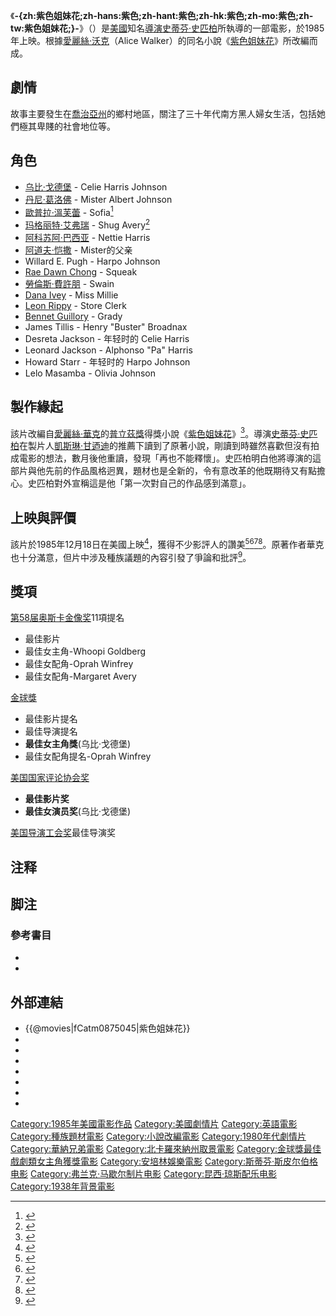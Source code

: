 {{otheruses|subject=史蒂芬·史匹柏的電影|other=物理現象|紫色}}
{{noteTA
|T=zh-hans:紫色 (电影);zh-hant:紫色 (電影);zh-hk:紫色 (電影);zh-mo:紫色 (電影);zh-tw:紫色姐妹花 (電影);
|G1=Show
|G2=USState
|1=zh-hans:乌比·戈德堡; zh-tw:琥碧·戈柏; zh-hk:胡比·高拔;
|2=zh-cn:奥普拉·温弗里; zh-hk:奧花·雲費; zh-tw:歐普拉·溫芙蕾;
|3=zh-cn:斯皮尔伯格;zh-hk:史匹堡;zh-tw:史匹柏;
|4=zh-cn:斯蒂芬;zh-hk:史提芬;zh-tw:史蒂芬;
}}
{{Infobox film
| name           = -{zh:紫色姐妹花;zh-hans:紫色;zh-hant:紫色;zh-hk:紫色;zh-mo:紫色;zh-tw:紫色姐妹花;}-
| original_name  = {{lang|en|''The Color Purple''}}
| image          = The Color Purple film poster.jpg
| caption        = 電影海報
| director       = [[史蒂芬·史匹柏|史蒂芬·史匹柏]]
| producer       = [[史蒂芬·史匹柏|史蒂芬·史匹柏]]<br>[[凱斯琳·甘迺迪_(電影監製)|凱斯琳·甘迺迪]]<br>[[法蘭克·馬修|法蘭克·馬修]]
| screenplay     = [[Menno_Meyjes|Menno Meyjes]]
| based_on       = {{Based on|[[紫色姐妹花|紫色姐妹花]]|[[愛麗絲·沃克|愛麗絲·沃克]]}}
| starring       = [[丹尼·葛洛佛|丹尼·葛洛佛]]<br>[[琥碧·戈柏|琥碧·戈柏]]<br>[[奧普拉·溫芙瑞|奧普拉·溫芙瑞]]
| music          = [[Quincy_Jones|Quincy Jones]]<br>[[Andrae_Crouch|Andraé Crouch]]<br>[[Rod_Temperton|Rod Temperton]]<br>[[Jeremy_Lubbock|Jeremy Lubbock]]<br>[[Caiphus_Semenya|Caiphus Semenya]]
| cinematography = [[Allen_Daviau|Allen Daviau]]
| editing        = [[Michael_Kahn|Michael Kahn]]
| distributor    = [[華納兄弟|華納兄弟]]
| released       = 1985年12月18日
| runtime        = 154 分
| country        = {{美國電影產地}}
| language       = [[英語|英語]]、[[西班牙語|西班牙語]]
| budget         = $1500万 
| gross          = $142,000,000
| cn_name        = 
| hk_name        = 紫色
| tw_name        = 紫色姐妹花
}}
《'''-{zh:紫色姐妹花;zh-hans:紫色;zh-hant:紫色;zh-hk:紫色;zh-mo:紫色;zh-tw:紫色姐妹花;}-'''》（{{lang-en|''The Color Purple''}}）是[[美國|美國]]知名[[導演|導演]][[史蒂芬·史匹柏|史蒂芬·史匹柏]]所執導的一部電影，於1985年上映。根據[[愛麗絲·沃克|愛麗絲·沃克]]（Alice Walker）的同名小說《[[紫色姐妹花|紫色姐妹花]]》所改編而成。

==劇情==
故事主要發生在[[喬治亞州|喬治亞州]]的鄉村地區，關注了三十年代南方黑人婦女生活，包括她們極其卑賤的社會地位等。

== 角色 ==
* [[乌比·戈德堡|乌比·戈德堡]] - Celie Harris Johnson
* [[丹尼·葛洛佛|丹尼·葛洛佛]] - Mister Albert Johnson
* [[歐普拉·溫芙蕾|歐普拉·溫芙蕾]] - Sofia<ref>{{cite news|title=3 'Color Purple' Actresses Talk About Its Impact|date=|work=The Los Angeles Times|url=http://articles.latimes.com/1986-01-31/entertainment/ca-2876_1_color-purple|accessdate=2010-10-30|archive-date=2011-01-28|archive-url=https://web.archive.org/web/20110128223146/http://articles.latimes.com/1986-01-31/entertainment/ca-2876_1_color-purple|dead-url=no}}</ref> 
* [[玛格丽特·艾弗瑞|玛格丽特·艾弗瑞]] - Shug Avery<ref>{{cite news|title= Actress Gains Visibility, Respect With `Purple`|publisher= [[Sun_Sentinel|Sun Sentinel]]|date= |url= http://articles.sun-sentinel.com/1986-03-06/features/8601140491_1_margaret-avery-color-didn-t-act|accessdate= 2010-12-04|archive-date= 2011-01-28|archive-url= https://web.archive.org/web/20110128113452/http://articles.sun-sentinel.com/1986-03-06/features/8601140491_1_margaret-avery-color-didn-t-act|dead-url= no}}</ref>
* [[阿科苏阿·巴西亚|阿科苏阿·巴西亚]] - Nettie Harris
* [[阿道夫·恺撒|阿道夫·恺撒]] - Mister的父亲
* Willard E. Pugh - Harpo Johnson
* [[Rae_Dawn_Chong|Rae Dawn Chong]] - Squeak
* [[勞倫斯·費許朋|勞倫斯·費許朋]] - Swain
* [[Dana_Ivey|Dana Ivey]] - Miss Millie
* [[Leon_Rippy|Leon Rippy]] - Store Clerk
* [[Bennet_Guillory|Bennet Guillory]] - Grady
* James Tillis - Henry "Buster" Broadnax
* Desreta Jackson - 年轻时的 Celie Harris
* Leonard Jackson - Alphonso "Pa" Harris
* Howard Starr - 年轻时的 Harpo Johnson
* Lelo Masamba - Olivia Johnson

== 製作緣起 ==
該片改編自[[愛麗絲·華克|愛麗絲·華克]]的[[普利策奖|普立茲獎]]得獎小說《[[紫色姐妹花|紫色姐妹花]]》<ref>{{cite web |last1=Edemariam |first1=Aida |title=Interview: Alice Walker |url=https://www.theguardian.com/books/2007/jun/23/featuresreviews.guardianreview23 |website=''[[衛報|The Guardian]]'' |date=2007-06-23 |accessdate=2019-11-24 |archive-url=https://web.archive.org/web/20191115182239/https://www.theguardian.com/books/2007/jun/23/featuresreviews.guardianreview23 |archive-date=2019-11-15 |dead-url=no }}</ref>。導演[[史蒂芬·史匹柏|史蒂芬·史匹柏]]在製片人[[凱斯琳·甘迺迪_(電影監製)|凱斯琳·甘迺迪]]的推薦下讀到了原著小說{{sfn|理查·席克爾|2017|p=108}}，剛讀到時雖然喜歡但沒有拍成電影的想法，數月後他重讀，發現「再也不能釋懷」{{sfn|Taylor|1997|p=171-172}}。史匹柏明白他將導演的這部片與他先前的作品風格迥異，題材也是全新的，令有意改革的他既期待又有點擔心{{sfn|Taylor|1997|p=24, 170-172}}。史匹柏對外宣稱這是他「第一次對自己的作品感到滿意」{{sfn|Taylor|1997|p=177}}。

== 上映與評價 ==
該片於1985年12月18日在美國上映<ref>{{cite web |url=https://www.boxofficemojo.com/release/rl71992833/weekend/ |title=The Color Purple |publisher=[[Box_Office_Mojo|Box Office Mojo]] |accessdate=2019-12-02 |archive-date=2021-07-01 |archive-url=https://web.archive.org/web/20210701021940/https://www.boxofficemojo.com/release/rl71992833/weekend/ |dead-url=no }}</ref>，獲得不少影評人的讚美<ref>{{cite web|url=https://www.rottentomatoes.com/m/color_purple/|title=The Color Purple (1985)|publisher=Fandango Media|work=[[Rotten_Tomatoes|Rotten Tomatoes]]|accessdate=2019-07-17|archive-url=https://web.archive.org/web/20190512042621/https://www.rottentomatoes.com/m/color_purple/|archive-date=2019-05-12|dead-url=no}}</ref><ref>{{cite news|last=Ebert|first=Roger|title=The Color Purple|date=1985-12-20|work=''[[芝加哥太陽報|Chicago Sun Times]]''|url=http://rogerebert.suntimes.com/apps/pbcs.dll/article?AID=/19851220/REVIEWS/512200302|accessdate=2010-10-30|archive-url=https://web.archive.org/web/20101031095633/http://rogerebert.suntimes.com/apps/pbcs.dll/article?AID=%2F19851220%2FREVIEWS%2F512200302|archive-date=2010-10-31|dead-url=no}}</ref><ref>{{cite news|title=The Color Purple|date=1984-12-31|work=''[[綜藝_(雜誌)|Variety]]''|url=https://variety.com/1984/film/reviews/the-color-purple-1200426436/|accessdate=2010-10-30|archive-url=https://web.archive.org/web/20151101010435/http://variety.com/1984/film/reviews/the-color-purple-1200426436/|archive-date=2015-11-01|dead-url=no}}</ref><ref>{{cite news|last=Maslin|first=Janet|title=Film: 'The Color Purple,' from Steven Spielberg|date=1985-12-18|work=''[[紐約時報|The New York Times]]''|url=https://www.nytimes.com/books/97/06/15/reviews/spielberg-color.html|accessdate=2010-10-29|archive-url=https://web.archive.org/web/20090410074208/http://www.nytimes.com/books/97/06/15/reviews/spielberg-color.html|archive-date=2009-04-10|dead-url=no}}</ref>。原著作者華克也十分滿意，但片中涉及種族議題的內容引發了爭論和批評{{sfn|Taylor|1997|p=177-179}}{{sfn|理查·席克爾|2017|p=108}}<ref>{{cite news|last=Clegg II,|first=Legrand H.|title=Bad Black Roles In 'Purple'|date=1986-02-16|work=''[[洛杉磯時報|Los Angeles Times]]''|url=http://articles.latimes.com/1986-02-16/entertainment/ca-8496_1_black-family-black-youths-black-man|accessdate=2010-10-30|archive-url=https://web.archive.org/web/20110314045850/http://articles.latimes.com/1986-02-16/entertainment/ca-8496_1_black-family-black-youths-black-man|archive-date=2011-03-14|dead-url=no}}</ref>。

==獎項==
;[[第58届奥斯卡金像奖|第58届奥斯卡金像奖]]11項提名{{sfn|Taylor|1997|p=180}}
*最佳影片
*最佳女主角-Whoopi Goldberg
*最佳女配角-Oprah Winfrey
*最佳女配角-Margaret Avery

;[[金球獎|金球獎]]
*最佳影片提名
*最佳导演提名
*'''最佳女主角獎'''(乌比·戈德堡)
*最佳女配角提名-Oprah Winfrey

;[[美国国家评论协会奖|美国国家评论协会奖]]
*'''最佳影片奖'''
*'''最佳女演员奖'''(乌比·戈德堡)

;[[美国导演工会奖|美国导演工会奖]]最佳导演奖

== 注释 ==
{{reflist|group=lower-alpha}}

== 脚注 ==
{{reflist|2}}

=== 參考書目 ===
{{refbegin|35em}}
*{{cite book|last=理查·席克爾|coauthors=黃汝娸譯 |title=《說故事的人：史蒂芬·史匹柏》 |year=2017 |publisher=新雨出版社 |ISBN=978-986-227-214-5 |location=臺灣 |language=zh-tw |ref=harv}}
*{{cite book|last=Taylor |first=Philip M. |coauthors=蘇千玲譯 |title=《大導演史蒂芬史匹柏》 |year=1997 |publisher=方智出版社 |ISBN=957-679-419-6 |location=臺灣 |language=zh-tw |ref=harv}}
{{refend}}

== 外部連結 ==
*{{@movies|fCatm0875045|紫色姐妹花}}
*{{douban|title=紫色}}
*{{Mtime|13079|紫色}}
*{{rotten-tomatoes|color_purple|-{zh:紫色姐妹花;zh-hans:紫色;zh-hant:紫色;zh-hk:紫色;zh-mo:紫色;zh-tw:紫色姐妹花;}-}}
*{{mojo title|colorpurple|-{zh:紫色姐妹花;zh-hans:紫色;zh-hant:紫色;zh-hk:紫色;zh-mo:紫色;zh-tw:紫色姐妹花;}-}}
*{{Tcmdb title|71239|-{zh:紫色姐妹花;zh-hans:紫色;zh-hant:紫色;zh-hk:紫色;zh-mo:紫色;zh-tw:紫色姐妹花;}-}}
*{{metacritic film|the-color-purple|-{zh:紫色姐妹花;zh-hans:紫色;zh-hant:紫色;zh-hk:紫色;zh-mo:紫色;zh-tw:紫色姐妹花;}-}}
*{{imdb title|0088939|-{zh:紫色姐妹花;zh-hans:紫色;zh-hant:紫色;zh-hk:紫色;zh-mo:紫色;zh-tw:紫色姐妹花;}-}}

{{史蒂芬·史匹柏}}
{{蓝丝带奖最佳外语片}}

{{DEFAULTSORT:Color Purple, The}}
[[Category:1985年美國電影作品|Category:1985年美國電影作品]]
[[Category:美國劇情片|Category:美國劇情片]]
[[Category:英語電影|Category:英語電影]]
[[Category:種族題材電影|Category:種族題材電影]]
[[Category:小說改編電影|Category:小說改編電影]]
[[Category:1980年代劇情片|Category:1980年代劇情片]]
[[Category:華納兄弟電影|Category:華納兄弟電影]]
[[Category:北卡羅來納州取景電影|Category:北卡羅來納州取景電影]]
[[Category:金球獎最佳戲劇類女主角獲獎電影|Category:金球獎最佳戲劇類女主角獲獎電影]]
[[Category:安培林娛樂電影|Category:安培林娛樂電影]]
[[Category:斯蒂芬·斯皮尔伯格电影|Category:斯蒂芬·斯皮尔伯格电影]]
[[Category:弗兰克·马歇尔制片电影|Category:弗兰克·马歇尔制片电影]]
[[Category:昆西·琼斯配乐电影|Category:昆西·琼斯配乐电影]]
[[Category:1938年背景電影|Category:1938年背景電影]]